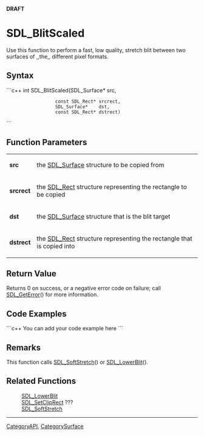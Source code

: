 <!-- pragma section-numbers off -->
<!-- pragma camelcase off -->
'''DRAFT'''

= SDL_BlitScaled =
Use this function to perform a fast, low quality, stretch blit between two surfaces of ,,the,, different pixel formats.


== Syntax ==
```c++
int SDL_BlitScaled(SDL_Surface*    src,
                   const SDL_Rect* srcrect,
                   SDL_Surface*    dst,
                   const SDL_Rect* dstrect)
```

== Function Parameters ==
{|
|'''src'''
|the [[SDL_Surface]] structure to be copied from
|-
|'''srcrect'''
|the [[SDL_Rect]] structure representing the rectangle to be copied
|-
|'''dst'''
|the [[SDL_Surface]] structure that is the blit target
|-
|'''dstrect'''
|the [[SDL_Rect]] structure representing the rectangle that is copied into
|}

== Return Value ==
Returns 0 on success, or a negative error code on failure; call [[SDL_GetError]]() for more information.

== Code Examples ==
```c++
You can add your code example here
```

== Remarks ==
This function calls [[SDL_SoftStretch]]() or [[SDL_LowerBlit]]().

== Related Functions ==
:[[SDL_LowerBlit]]
:[[SDL_SetClipRect]] ???
:[[SDL_SoftStretch]]

----
[[CategoryAPI]], [[CategorySurface]]

